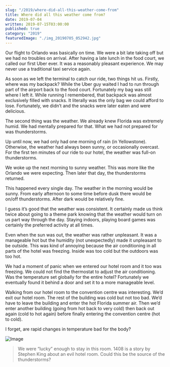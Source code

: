 ```yaml
---
slug: "/2019/where-did-all-this-weather-come-from"
title: Where did all this weather come from?
date: 2019-07-04
written: 2019-07-15T03:00:00
published: true
category: "2019"
featuredImage: "./img_20190705_052942.jpg"
---
```


Our flight to Orlando was basically on time. We were a bit late taking off but we had no troubles on arrival. After having a late lunch in the food court, we called our first Uber ever. It was a reasonably pleasant experience. We may never use a traditional taxi service again.

As soon as we left the terminal to catch our ride, two things hit us. Firstly, where was my backpack? While the Uber guy waited I had to run through part of the airport back to the food court. Fortunately my bag was still where I left it. While running I remembered, that backpack was almost exclusively filled with snacks. It literally was the only bag we could afford to lose. Fortunately, we didn’t and the snacks were later eaten and were delicious.

The second thing was the weather. We already knew Florida was extremely humid. We had mentally prepared for that. What we had not prepared for was thunderstorms.

Up until now, we had only had one morning of rain (in Yellowstone). Otherwise, the weather had always been sunny, or occasionally overcast. For the first ten minutes of our ride to our hotel, the weather was full-on thunderstorms.

We woke up the next morning to sunny weather. This was more like the Orlando we were expecting. Then later that day, the thunderstorms returned.

This happened every single day. The weather in the morning would be sunny. From early afternoon to some time before dusk there would be on/off thunderstorms. After dark would be relatively fine.

I guess it’s good that the weather was consistent. It certainly made us think twice about going to a theme park knowing that the weather would turn on us part way through the day. Staying indoors, playing board games was certainly the preferred activity at all times.

Even when the sun was out, the weather was rather unpleasant. It was a manageable hot but the humidity (not unexpectedly) made it unpleasant to be outside. This was kind of annoying because the air conditioning in all parts of the hotel was freezing. Inside was too cold but the outdoors was too hot.

We had a moment of panic when we entered our hotel room and it too was freezing. We could not find the thermostat to adjust the air conditioning. Was the temperature set globally for the entire hotel? Fortunately we eventually found it behind a door and set it to a more manageable level.

Walking from our hotel room to the convention centre was interesting. We’d exit our hotel room. The rest of the building was cold but not too bad. We’d have to leave the building and enter the hot Florida summer air. Then we’d enter another building (going from hot back to very cold) then back out again (cold to hot again) before finally entering the convention centre (hot to cold).

I forget, are rapid changes in temperature bad for the body?

![Image](img_20190705_052942.jpg)

> We were “lucky” enough to stay in this room. 1408 is a story by Stephen King about an evil hotel room. Could this be the source of the thunderstorms?